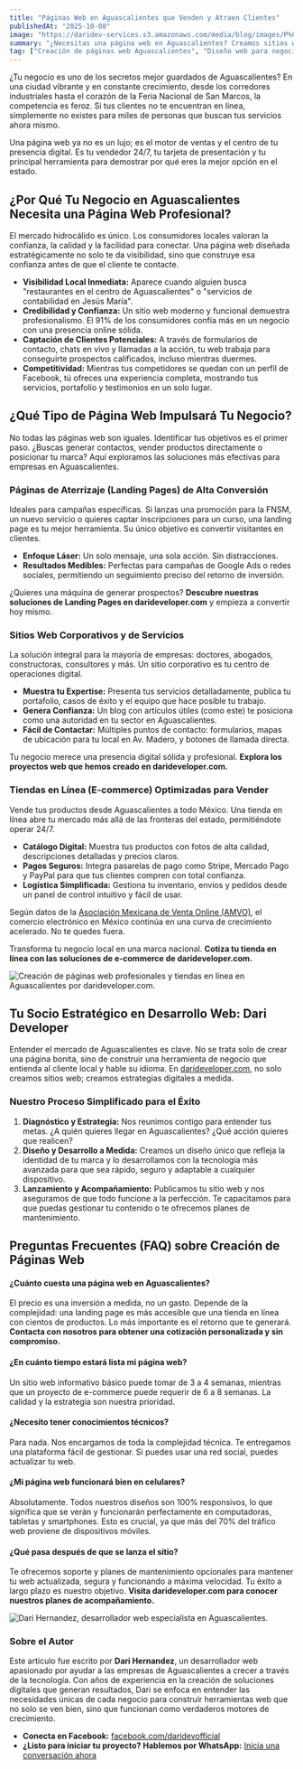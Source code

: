 ```yaml
---
title: "Páginas Web en Aguascalientes que Venden y Atraen Clientes"
publishedAt: "2025-10-08"
image: "https://daridev-services.s3.amazonaws.com/media/blog/images/P%C3%A1ginas_Web_en_Aguascalientes.445Z.png"
summary: "¿Necesitas una página web en Aguascalientes? Creamos sitios web y tiendas en línea que atraen clientes, aumentan tus ventas y posicionan tu marca. ¡Cotiza tu proyecto hoy!"
tag: ["Creación de páginas web Aguascalientes", "Diseño web para negocios en Aguascalientes", "Cuánto cuesta una página web en Aguascalientes", "Crear tienda en línea en Aguascalientes", "Desarrollador web profesional"]
---
```


¿Tu negocio es uno de los secretos mejor guardados de Aguascalientes? En una ciudad vibrante y en constante crecimiento, desde los corredores industriales hasta el corazón de la Feria Nacional de San Marcos, la competencia es feroz. Si tus clientes no te encuentran en línea, simplemente no existes para miles de personas que buscan tus servicios ahora mismo.

Una página web ya no es un lujo; es el motor de ventas y el centro de tu presencia digital. Es tu vendedor 24/7, tu tarjeta de presentación y tu principal herramienta para demostrar por qué eres la mejor opción en el estado.

## ¿Por Qué Tu Negocio en Aguascalientes Necesita una Página Web Profesional?

El mercado hidrocálido es único. Los consumidores locales valoran la confianza, la calidad y la facilidad para conectar. Una página web diseñada estratégicamente no solo te da visibilidad, sino que construye esa confianza antes de que el cliente te contacte.

  * **Visibilidad Local Inmediata:** Aparece cuando alguien busca "restaurantes en el centro de Aguascalientes" o "servicios de contabilidad en Jesús María".
  * **Credibilidad y Confianza:** Un sitio web moderno y funcional demuestra profesionalismo. El 91% de los consumidores confía más en un negocio con una presencia online sólida.
  * **Captación de Clientes Potenciales:** A través de formularios de contacto, chats en vivo y llamadas a la acción, tu web trabaja para conseguirte prospectos calificados, incluso mientras duermes.
  * **Competitividad:** Mientras tus competidores se quedan con un perfil de Facebook, tú ofreces una experiencia completa, mostrando tus servicios, portafolio y testimonios en un solo lugar.

## ¿Qué Tipo de Página Web Impulsará Tu Negocio?

No todas las páginas web son iguales. Identificar tus objetivos es el primer paso. ¿Buscas generar contactos, vender productos directamente o posicionar tu marca? Aquí exploramos las soluciones más efectivas para empresas en Aguascalientes.

### Páginas de Aterrizaje (Landing Pages) de Alta Conversión

Ideales para campañas específicas. Si lanzas una promoción para la FNSM, un nuevo servicio o quieres captar inscripciones para un curso, una landing page es tu mejor herramienta. Su único objetivo es convertir visitantes en clientes.

  * **Enfoque Láser:** Un solo mensaje, una sola acción. Sin distracciones.
  * **Resultados Medibles:** Perfectas para campañas de Google Ads o redes sociales, permitiendo un seguimiento preciso del retorno de inversión.

¿Quieres una máquina de generar prospectos? **Descubre nuestras soluciones de Landing Pages en darideveloper.com** y empieza a convertir hoy mismo.

### Sitios Web Corporativos y de Servicios

La solución integral para la mayoría de empresas: doctores, abogados, constructoras, consultores y más. Un sitio corporativo es tu centro de operaciones digital.

  * **Muestra tu Expertise:** Presenta tus servicios detalladamente, publica tu portafolio, casos de éxito y el equipo que hace posible tu trabajo.
  * **Genera Confianza:** Un blog con artículos útiles (como este) te posiciona como una autoridad en tu sector en Aguascalientes.
  * **Fácil de Contactar:** Múltiples puntos de contacto: formularios, mapas de ubicación para tu local en Av. Madero, y botones de llamada directa.

Tu negocio merece una presencia digital sólida y profesional. **Explora los proyectos web que hemos creado en darideveloper.com.**

### Tiendas en Línea (E-commerce) Optimizadas para Vender

Vende tus productos desde Aguascalientes a todo México. Una tienda en línea abre tu mercado más allá de las fronteras del estado, permitiéndote operar 24/7.

  * **Catálogo Digital:** Muestra tus productos con fotos de alta calidad, descripciones detalladas y precios claros.
  * **Pagos Seguros:** Integra pasarelas de pago como Stripe, Mercado Pago y PayPal para que tus clientes compren con total confianza.
  * **Logística Simplificada:** Gestiona tu inventario, envíos y pedidos desde un panel de control intuitivo y fácil de usar.

Según datos de la [Asociación Mexicana de Venta Online (AMVO)](https://www.amvo.org.mx/), el comercio electrónico en México continúa en una curva de crecimiento acelerado. No te quedes fuera.

Transforma tu negocio local en una marca nacional. **Cotiza tu tienda en línea con las soluciones de e-commerce de darideveloper.com.**



![Creación de páginas web profesionales y tiendas en línea en Aguascalientes por darideveloper.com.](https://ik.imagekit.io/14vwzifhw/dari/pagina%20web%20/image.png?updatedAt=1759885230293 "Creación de páginas web profesionales y tiendas en línea en Aguascalientes por darideveloper.com.")


## Tu Socio Estratégico en Desarrollo Web: Dari Developer

Entender el mercado de Aguascalientes es clave. No se trata solo de crear una página bonita, sino de construir una herramienta de negocio que entienda al cliente local y hable su idioma. En [darideveloper.com](https://darideveloper.com/), no solo creamos sitios web; creamos estrategias digitales a medida.

### Nuestro Proceso Simplificado para el Éxito

1.  **Diagnóstico y Estrategia:** Nos reunimos contigo para entender tus metas. ¿A quién quieres llegar en Aguascalientes? ¿Qué acción quieres que realicen?
2.  **Diseño y Desarrollo a Medida:** Creamos un diseño único que refleja la identidad de tu marca y lo desarrollamos con la tecnología más avanzada para que sea rápido, seguro y adaptable a cualquier dispositivo.
3.  **Lanzamiento y Acompañamiento:** Publicamos tu sitio web y nos aseguramos de que todo funcione a la perfección. Te capacitamos para que puedas gestionar tu contenido o te ofrecemos planes de mantenimiento.

## Preguntas Frecuentes (FAQ) sobre Creación de Páginas Web

#### ¿Cuánto cuesta una página web en Aguascalientes?

El precio es una inversión a medida, no un gasto. Depende de la complejidad: una landing page es más accesible que una tienda en línea con cientos de productos. Lo más importante es el retorno que te generará. **Contacta con nosotros para obtener una cotización personalizada y sin compromiso.**

#### ¿En cuánto tiempo estará lista mi página web?

Un sitio web informativo básico puede tomar de 3 a 4 semanas, mientras que un proyecto de e-commerce puede requerir de 6 a 8 semanas. La calidad y la estrategia son nuestra prioridad.

#### ¿Necesito tener conocimientos técnicos?

Para nada. Nos encargamos de toda la complejidad técnica. Te entregamos una plataforma fácil de gestionar. Si puedes usar una red social, puedes actualizar tu web.

#### ¿Mi página web funcionará bien en celulares?

Absolutamente. Todos nuestros diseños son 100% responsivos, lo que significa que se verán y funcionarán perfectamente en computadoras, tabletas y smartphones. Esto es crucial, ya que más del 70% del tráfico web proviene de dispositivos móviles.

#### ¿Qué pasa después de que se lanza el sitio?

Te ofrecemos soporte y planes de mantenimiento opcionales para mantener tu web actualizada, segura y funcionando a máxima velocidad. Tu éxito a largo plazo es nuestro objetivo. **Visita darideveloper.com para conocer nuestros planes de acompañamiento.**



![Dari Hernandez, desarrollador web especialista en Aguascalientes.](https://ik.imagekit.io/14vwzifhw/dari/pagina%20web%20/image(1).png?updatedAt=1759885229980 "Dari Hernandez, desarrollador web especialista en Aguascalientes.")

### Sobre el Autor

Este artículo fue escrito por **Dari Hernandez**, un desarrollador web apasionado por ayudar a las empresas de Aguascalientes a crecer a través de la tecnología. Con años de experiencia en la creación de soluciones digitales que generan resultados, Dari se enfoca en entender las necesidades únicas de cada negocio para construir herramientas web que no solo se ven bien, sino que funcionan como verdaderos motores de crecimiento.

  * **Conecta en Facebook:** [facebook.com/daridevofficial](https://www.facebook.com/daridevofficial)
  * **¿Listo para iniciar tu proyecto? Hablemos por WhatsApp:** [Inicia una conversación ahora](https://api.whatsapp.com/send?phone=5214493402622)